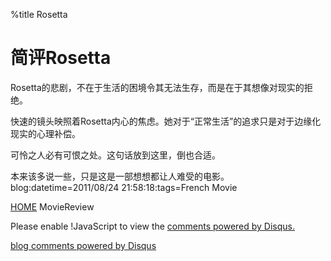 %title Rosetta


= 简评Rosetta =

Rosetta的悲剧，不在于生活的困境令其无法生存，而是在于其想像对现实的拒绝。

快速的镜头映照着Rosetta内心的焦虑。她对于“正常生活”的追求只是对于边缘化现实的心理补偿。

可怜之人必有可恨之处。这句话放到这里，倒也合适。

本来该多说一些，只是这是一部想想都让人难受的电影。
blog:datetime=2011/08/24 21:58:18:tags=French Movie

[[index|HOME]]   MovieReview

<div id="disqus_thread"></div>
<script type="text/javascript" src="comment.js">
</script>
<noscript>Please enable !JavaScript to view the <a href="http://disqus.com/?ref_noscript">comments powered by Disqus.</a></noscript>
<a href="http://disqus.com" class="dsq-brlink">blog comments powered by <span class="logo-disqus">Disqus</span></a>
<script type="text/javascript" src="count.js">
</script>

